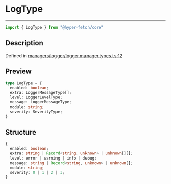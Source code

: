 

# LogType

<div class="api-docs__separator" data-reactroot="">

---

</div><div class="api-docs__import" data-reactroot="">

```ts
import { LogType } from "@hyper-fetch/core"
```

</div><div class="api-docs__section">

## Description

</div><div class="api-docs__description"><span class="api-docs__do-not-parse">



</span></div><p class="api-docs__definition">

Defined in [managers/logger/logger.manager.types.ts:12](https://github.com/BetterTyped/hyper-fetch/blob/c3e2c45/packages/core/src/managers/logger/logger.manager.types.ts#L12)

</p><div class="api-docs__section">

## Preview

</div><div class="api-docs__preview type">

```ts
type LogType = {
  enabled: boolean; 
  extra: LoggerMessageType[]; 
  level: LoggerLevelType; 
  message: LoggerMessageType; 
  module: string; 
  severity: SeverityType; 
}
```

</div><div class="api-docs__section">

## Structure

</div><div class="api-docs__returns">

```ts
{
  enabled: boolean;
  extra: string | Record<string, unknown> | unknown[][];
  level: error | warning | info | debug;
  message: string | Record<string, unknown> | unknown[];
  module: string;
  severity: 0 | 1 | 2 | 3;
}
```

</div>